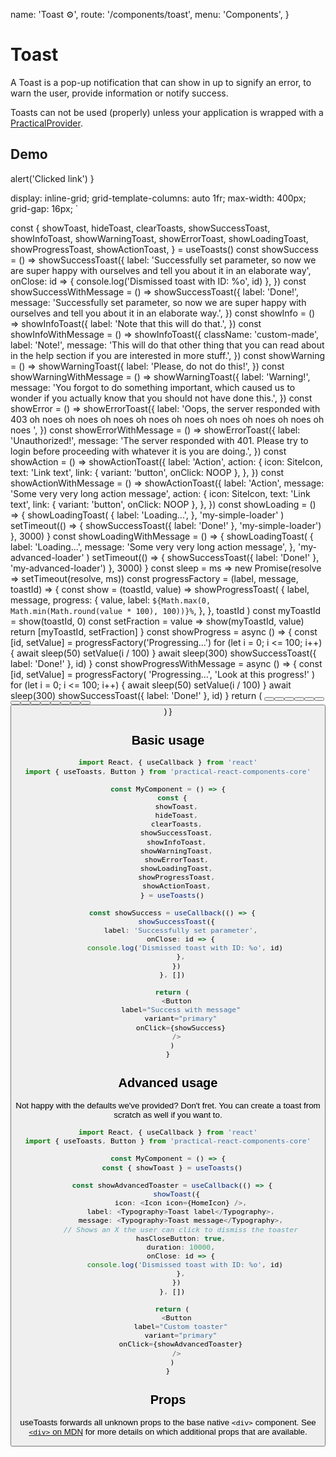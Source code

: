   name: 'Toast ⚙',
  route: '/components/toast',
  menu: 'Components',
}


# Toast

A Toast is a pop-up notification that can show in up to signify an error, to warn the user,
provide information or notify success.

Toasts can not be used (properly) unless your application is wrapped with a [PracticalProvider](/#practicalprovider).

## Demo

  alert('Clicked link')
}

  display: inline-grid;
  grid-template-columns: auto 1fr;
  max-width: 400px;
  grid-gap: 16px;
`

  const {
    showToast,
    hideToast,
    clearToasts,
    showSuccessToast,
    showInfoToast,
    showWarningToast,
    showErrorToast,
    showLoadingToast,
    showProgressToast,
    showActionToast,
  } = useToasts()
  const showSuccess = () =>
    showSuccessToast({
      label:
        'Successfully set parameter, so now we are super happy with ourselves and tell you about it in an elaborate way',
      onClose: id => {
        console.log('Dismissed toast with ID: %o', id)
      },
    })
  const showSuccessWithMessage = () =>
    showSuccessToast({
      label: 'Done!',
      message:
        'Successfully set parameter, so now we are super happy with ourselves and tell you about it in an elaborate way.',
    })
  const showInfo = () =>
    showInfoToast({
      label: 'Note that this will do that.',
    })
  const showInfoWithMessage = () =>
    showInfoToast({
      className: 'custom-made',
      label: 'Note!',
      message:
        'This will do that other thing that you can read about in the help section if you are interested in more stuff.',
    })
  const showWarning = () =>
    showWarningToast({
      label: 'Please, do not do this!',
    })
  const showWarningWithMessage = () =>
    showWarningToast({
      label: 'Warning!',
      message:
        'You forgot to do something important, which caused us to wonder if you actually know that you should not have done this.',
    })
  const showError = () =>
    showErrorToast({
      label:
        'Oops, the server responded with 403 oh noes oh noes oh noes oh noes oh noes oh noes oh noes oh noes oh noes ',
    })
  const showErrorWithMessage = () =>
    showErrorToast({
      label: 'Unauthorized!',
      message:
        'The server responded with 401. Please try to login before proceeding with whatever it is you are doing.',
    })
  const showAction = () =>
    showActionToast({
      label: 'Action',
      action: {
        icon: SiteIcon,
        text: 'Link text',
        link: { variant: 'button', onClick: NOOP },
      },
    })
  const showActionWithMessage = () =>
    showActionToast({
      label: 'Action',
      message: 'Some very very long action message',
      action: {
        icon: SiteIcon,
        text: 'Link text',
        link: { variant: 'button', onClick: NOOP },
      },
    })
  const showLoading = () => {
    showLoadingToast(
      {
        label: 'Loading...',
      },
      'my-simple-loader'
    )
    setTimeout(() => {
      showSuccessToast({ label: 'Done!' }, 'my-simple-loader')
    }, 3000)
  }
  const showLoadingWithMessage = () => {
    showLoadingToast(
      {
        label: 'Loading...',
        message: 'Some very very long action message',
      },
      'my-advanced-loader'
    )
    setTimeout(() => {
      showSuccessToast({ label: 'Done!' }, 'my-advanced-loader')
    }, 3000)
  }
  const sleep = ms => new Promise(resolve => setTimeout(resolve, ms))
  const progressFactory = (label, message, toastId) => {
    const show = (toastId, value) =>
      showProgressToast(
        {
          label,
          message,
          progress: {
            value,
            label: `${Math.max(0, Math.min(Math.round(value * 100), 100))}%`,
          },
        },
        toastId
      )
    const myToastId = show(toastId, 0)
    const setFraction = value => show(myToastId, value)
    return [myToastId, setFraction]
  }
  const showProgress = async () => {
    const [id, setValue] = progressFactory('Progressing...')
    for (let i = 0; i <= 100; i++) {
      await sleep(50)
      setValue(i / 100)
    }
    await sleep(300)
    showSuccessToast({ label: 'Done!' }, id)
  }
  const showProgressWithMessage = async () => {
    const [id, setValue] = progressFactory(
      'Progressing...',
      'Look at this progress!'
    )
    for (let i = 0; i <= 100; i++) {
      await sleep(50)
      setValue(i / 100)
    }
    await sleep(300)
    showSuccessToast({ label: 'Done!' }, id)
  }
  return (
    <Wrapper>
      <Button label="Success" variant="primary" onClick={showSuccess} />
      <Button
        label="Success with message"
        variant="primary"
        onClick={showSuccessWithMessage}
      />
      <Button label="Info" variant="primary" onClick={showInfo} />
      <Button
        label="Info with message"
        variant="primary"
        onClick={showInfoWithMessage}
      />
      <Button label="Warning" variant="primary" onClick={showWarning} />
      <Button
        label="Warning with message"
        variant="primary"
        onClick={showWarningWithMessage}
      />
      <Button label="Error" variant="primary" onClick={showError} />
      <Button
        label="Error with message"
        variant="primary"
        onClick={showErrorWithMessage}
      />
      <Button label="Action" variant="primary" onClick={showAction} />
      <Button
        label="Action with message"
        variant="primary"
        onClick={showActionWithMessage}
      />
      <Button label="Loading" variant="primary" onClick={showLoading} />
      <Button
        label="Loading with message"
        variant="primary"
        onClick={showLoadingWithMessage}
      />
      <Button label="Progress" variant="primary" onClick={showProgress} />
      <Button
        label="Progress with message"
        variant="primary"
        onClick={showProgressWithMessage}
      />
      <Button
        label="Clear all toasts"
        variant="secondary"
        onClick={clearToasts}
        accent={true}
      />
    </Wrapper>
  )
}

<DemoComponent />

## Basic usage

```typescript
import React, { useCallback } from 'react'
import { useToasts, Button } from 'practical-react-components-core'

const MyComponent = () => {
  const {
    showToast,
    hideToast,
    clearToasts,
    showSuccessToast,
    showInfoToast,
    showWarningToast,
    showErrorToast,
    showLoadingToast,
    showProgressToast,
    showActionToast,
  } = useToasts()

  const showSuccess = useCallback(() => {
    showSuccessToast({
      label: 'Successfully set parameter',
      onClose: id => {
        console.log('Dismissed toast with ID: %o', id)
      },
    })
  }, [])

  return (
    <Button
      label="Success with message"
      variant="primary"
      onClick={showSuccess}
    />
  )
}
```

## Advanced usage

Not happy with the defaults we've provided? Don't fret. You can create a toast from scratch
as well if you want to.

```typescript
import React, { useCallback } from 'react'
import { useToasts, Button } from 'practical-react-components-core'

const MyComponent = () => {
  const { showToast } = useToasts()

  const showAdvancedToaster = useCallback(() => {
    showToast({
      icon: <Icon icon={HomeIcon} />,
      label: <Typography>Toast label</Typography>,
      message: <Typography>Toast message</Typography>,
      // Shows an X the user can click to dismiss the toaster
      hasCloseButton: true,
      duration: 10000,
      onClose: id => {
        console.log('Dismissed toast with ID: %o', id)
      },
    })
  }, [])

  return (
    <Button
      label="Custom toaster"
      variant="primary"
      onClick={showAdvancedToaster}
    />
  )
}
```

## Props

useToasts forwards all unknown props to the base native `<div>` component. See
[`<div>` on MDN](https://developer.mozilla.org/en-US/docs/Web/HTML/Element/div) for more
details on which additional props that are available.

<Props of="useToasts" />
